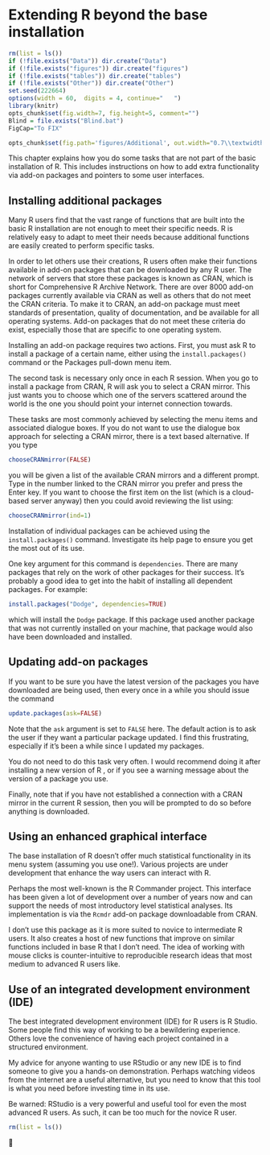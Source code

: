# Extending R beyond the base installation{#Additional} 


```r
rm(list = ls())
if (!file.exists("Data")) dir.create("Data")
if (!file.exists("figures")) dir.create("figures")
if (!file.exists("tables")) dir.create("tables")
if (!file.exists("Other")) dir.create("Other")
set.seed(222664)
options(width = 60,  digits = 4, continue="   ")
library(knitr)
opts_chunk$set(fig.width=7, fig.height=5, comment="")
Blind = file.exists("Blind.bat")
FigCap="To FIX"
``` 
 


```r
opts_chunk$set(fig.path='figures/Additional', out.width="0.7\\textwidth")
``` 
 

This chapter explains how you do some tasks that are not part of the
basic installation of R. This includes instructions on how to add extra
functionality via add-on packages and pointers to some user interfaces.

## Installing additional packages {#InstallPackages}

Many R users find that the vast range of functions that are built into
the basic R installation are not enough to meet their specific needs. R
is relatively easy to adapt to meet their needs because additional
functions are easily created to perform specific tasks.

In order to let others use their creations, R users often make their
functions available in add-on packages that can be downloaded by any R
user. The network of servers that store these packages is known as CRAN,
which is short for Comprehensive R Archive Network. There are over 8000
add-on packages currently available via CRAN as well as others that do
not meet the CRAN criteria. To make it to CRAN, an add-on package must
meet standards of presentation, quality of documentation, and be
available for all operating systems. Add-on packages that do not meet
these criteria do exist, especially those that are specific to one
operating system.

Installing an add-on package requires two actions. First, you must ask R
to install a package of a certain name, either using the
`install.packages()` command or the Packages pull-down menu
item.

The second task is necessary only once in each R session. When you go to
install a package from CRAN, R will ask you to select a CRAN mirror.
This just wants you to choose which one of the servers scattered around
the world is the one you should point your internet connection towards.

These tasks are most commonly achieved by selecting the menu items and
associated dialogue boxes. If you do not want to use the dialogue box
approach for selecting a CRAN mirror, there is a text based alternative.
If you type 


```r
chooseCRANmirror(FALSE)
``` 
 

you will be given a list of the available CRAN mirrors and a different
prompt. Type in the number linked to the CRAN mirror you prefer and
press the Enter key. If you want to choose the first item on the list
(which is a cloud-based server anyway) then you could avoid reviewing
the list using: 


```r
chooseCRANmirror(ind=1)
``` 
 

Installation of individual packages can be achieved using the
`install.packages()` command. Investigate its help page to
ensure you get the most out of its use.

One key argument for this command is `dependencies`. There
are many packages that rely on the work of other packages for their
success. It’s probably a good idea to get into the habit of installing
all dependent packages. For example: 


```r
install.packages("Dodge", dependencies=TRUE)
``` 
 

which will install the `Dodge` package. If this package used
another package that was not currently installed on your machine, that
package would also have been downloaded and installed.

## Updating add-on packages

If you want to be sure you have the latest version of the packages you
have downloaded are being used, then every once in a while you should
issue the command 


```r
update.packages(ask=FALSE)
``` 
 

Note that the `ask` argument is set to `FALSE` here.
The default action is to ask the user if they want a particular package
updated. I find this frustrating, especially if it’s been a while since
I updated my packages.

You do not need to do this task very often. I would recommend doing it
after installing a new version of R , or if you see a warning message
about the version of a package you use.

Finally, note that if you have not established a connection with a CRAN
mirror in the current R session, then you will be prompted to do so
before anything is downloaded.

## Using an enhanced graphical interface

The base installation of R doesn’t offer much statistical functionality
in its menu system (assuming you use one\!). Various projects are under
development that enhance the way users can interact with R.

Perhaps the most well-known is the R Commander project. This interface
has been given a lot of development over a number of years now and can
support the needs of most introductory level statistical analyses. Its
implementation is via the `Rcmdr` add-on package downloadable
from CRAN.

I don’t use this package as it is more suited to novice to intermediate
R users. It also creates a host of new functions that improve on similar
functions included in base R that I don’t need. The idea of working with
mouse clicks is counter-intuitive to reproducible research ideas that
most medium to advanced R users like.

## Use of an integrated development environment (IDE)

The best integrated development environment (IDE) for R users is R
Studio. Some people find this way of working to be a bewildering
experience. Others love the convenience of having each project contained
in a structured environment.

My advice for anyone wanting to use RStudio or any new IDE is to find
someone to give you a hands-on demonstration. Perhaps watching videos
from the internet are a useful alternative, but you need to know that
this tool is what you need before investing time in its use.

Be warned: RStudio is a very powerful and useful tool for even the most
advanced R users. As such, it can be too much for the novice R user. 

```r
rm(list = ls())
``` 
 

